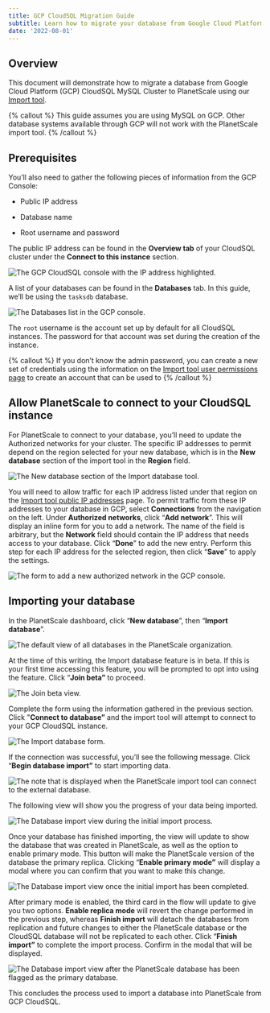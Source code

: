 ```yaml
---
title: GCP CloudSQL Migration Guide
subtitle: Learn how to migrate your database from Google Cloud Platform (GCP) CloudSQL MySQL Cluster into PlanetScale using our Import tool.
date: '2022-08-01'
---
```


## Overview

This document will demonstrate how to migrate a database from Google Cloud Platform (GCP) CloudSQL MySQL Cluster to PlanetScale using our [Import tool](/docs/concepts/database-imports).

{% callout %}
  This guide assumes you are using MySQL on GCP. Other database systems available through GCP will not work with the
  PlanetScale import tool.
{% /callout %}

## Prerequisites

You’ll also need to gather the following pieces of information from the GCP Console:

- Public IP address

- Database name

- Root username and password

The public IP address can be found in the **Overview tab** of your CloudSQL cluster under the **Connect to this instance** section.

![The GCP CloudSQL console with the IP address highlighted.](/docs/tutorials/gcp-cloudsql-migration-guide/the-gcp-cloudsql-console-with-the-ip-address-highlighted.png)

A list of your databases can be found in the **Databases** tab. In this guide, we’ll be using the `tasksdb` database.

![The Databases list in the GCP console.](/docs/tutorials/gcp-cloudsql-migration-guide/the-databases-list-in-the-gcp-console.png)

The `root` username is the account set up by default for all CloudSQL instances. The password for that account was set during the creation of the instance.

{% callout %}
  If you don’t know the admin password, you can create a new set of credentials using the information on the [Import
  tool user permissions page](/docs/reference/import-tool-user-requirements) to create an account that can be used to
{% /callout %}

## Allow PlanetScale to connect to your CloudSQL instance

For PlanetScale to connect to your database, you’ll need to update the Authorized networks for your cluster. The specific IP addresses to permit depend on the region selected for your new database, which is in the **New database** section of the import tool in the **Region** field.

![The New database section of the Import database tool.](/docs/tutorials/gcp-cloudsql-migration-guide/the-database-import-tool-region.png)

You will need to allow traffic for each IP address listed under that region on the [Import tool public IP addresses](/docs/reference/import-tool-migration-addresses) page. To permit traffic from these IP addresses to your database in GCP, select **Connections** from the navigation on the left. Under **Authorized networks**, click “**Add network**”. This will display an inline form for you to add a network. The name of the field is arbitrary, but the **Network** field should contain the IP address that needs access to your database. Click “**Done**” to add the new entry. Perform this step for each IP address for the selected region, then click “**Save**” to apply the settings.

![The form to add a new authorized network in the GCP console.](/docs/tutorials/gcp-cloudsql-migration-guide/the-form-to-add-a-new-authorized-network-in-the-gcp-console.png)

## Importing your database

In the PlanetScale dashboard, click “**New database**”, then “**Import database**”.

![The default view of all databases in the PlanetScale organization.](/docs/tutorials/gcp-cloudsql-migration-guide/the-default-view-of-all-databases-in-the-planetscale-organization.png)

At the time of this writing, the Import database feature is in beta. If this is your first time accessing this feature, you will be prompted to opt into using the feature. Click “**Join beta”** to proceed.

![The Join beta view.](/docs/tutorials/gcp-cloudsql-migration-guide/the-join-beta-view.png)

Complete the form using the information gathered in the previous section. Click "**Connect to database”** and the import tool will attempt to connect to your GCP CloudSQL instance.

![The Import database form.](/docs/tutorials/gcp-cloudsql-migration-guide/the-import-database-form.png)

If the connection was successful, you’ll see the following message. Click “**Begin database import”** to start importing data.

![The note that is displayed when the PlanetScale import tool can connect to the external database.](/docs/tutorials/gcp-cloudsql-migration-guide/the-note-displayed-when-the-planetscale-import-tool-can-connect-to-the-external-database.png)

The following view will show you the progress of your data being imported.

![The Database import view during the initial import process.](/docs/tutorials/gcp-cloudsql-migration-guide/the-database-import-view-during-the-initial-import-process.png)

Once your database has finished importing, the view will update to show the database that was created in PlanetScale, as well as the option to enable primary mode. This button will make the PlanetScale version of the database the primary replica. Clicking “**Enable primary mode”** will display a modal where you can confirm that you want to make this change.

![The Database import view once the initial import has been completed.](/docs/tutorials/gcp-cloudsql-migration-guide/the-database-import-view-once-the-initial-import-has-been-completed.png)

After primary mode is enabled, the third card in the flow will update to give you two options. **Enable replica mode** will revert the change performed in the previous step, whereas **Finish import** will detach the databases from replication and future changes to either the PlanetScale database or the CloudSQL database will not be replicated to each other. Click “**Finish import”** to complete the import process. Confirm in the modal that will be displayed.

![The Database import view after the PlanetScale database has been flagged as the primary database.](/docs/tutorials/gcp-cloudsql-migration-guide/the-database-import-view-after-the-planetscale-database-has-been-flagged-as-the-primary-database.png)

This concludes the process used to import a database into PlanetScale from GCP CloudSQL.
